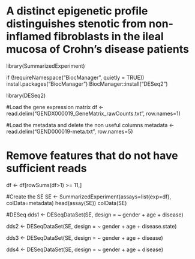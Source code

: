 # A distinct epigenetic profile distinguishes stenotic from non-inflamed fibroblasts in the ileal mucosa of Crohn’s disease patients

library(SummarizedExperiment)

if (!requireNamespace("BiocManager", quietly = TRUE))
  install.packages("BiocManager")
BiocManager::install("DESeq2")

library(DESeq2)

#Load the gene expression matrix
df <- read.delim("GENDX000019_GeneMatrix_rawCounts.txt", row.names=1)

#Load the metadata and delete the non useful columns
metadata <- read.delim("GEND000019-meta.txt", row.names=5) 

# Remove features that do not have sufficient reads
df <- df[rowSums(df>1) >= 11,]

#Create the SE
SE <- SummarizedExperiment(assays=list(exp=df), colData=metadata)
head(assay(SE))
colData(SE)

#DESeq
dds1 <- DESeqDataSet(SE, design = ~ gender + age + disease)

dds2 <- DESeqDataSet(SE, design = ~ gender + age + disease.state)

dds3 <- DESeqDataSet(SE, design = ~ gender + age + disease)

dds4 <- DESeqDataSet(SE, design = ~ gender + age + disease)



